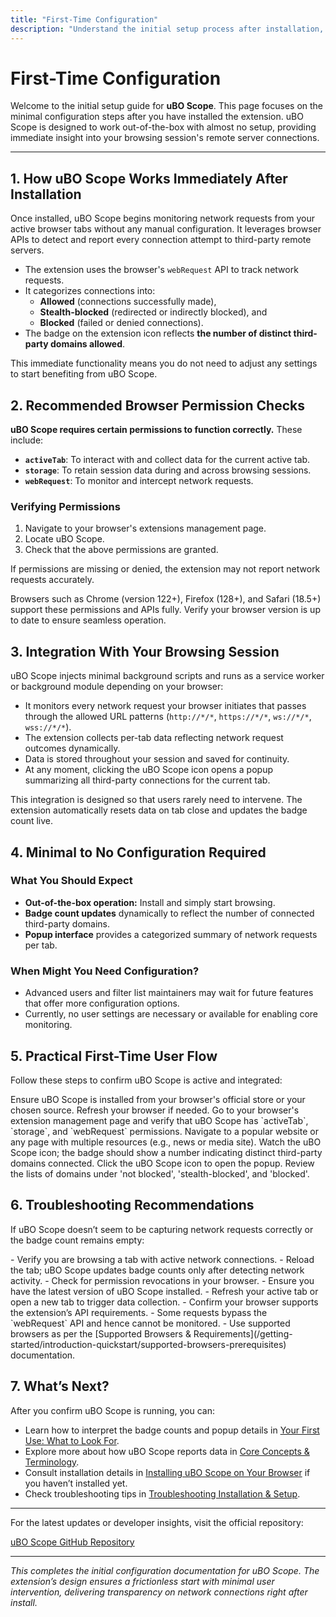 ```yaml
---
title: "First-Time Configuration"
description: "Understand the initial setup process after installation, including how uBO Scope works out-of-the-box, any recommended browser permission checks, and how the extension integrates with your browsing session. Minimal to no configuration for most users."
---
```


# First-Time Configuration

Welcome to the initial setup guide for **uBO Scope**. This page focuses on the minimal configuration steps after you have installed the extension. uBO Scope is designed to work out-of-the-box with almost no setup, providing immediate insight into your browsing session's remote server connections.

---

## 1. How uBO Scope Works Immediately After Installation

Once installed, uBO Scope begins monitoring network requests from your active browser tabs without any manual configuration. It leverages browser APIs to detect and report every connection attempt to third-party remote servers.

- The extension uses the browser's `webRequest` API to track network requests.
- It categorizes connections into:
  - **Allowed** (connections successfully made),
  - **Stealth-blocked** (redirected or indirectly blocked), and
  - **Blocked** (failed or denied connections).
- The badge on the extension icon reflects **the number of distinct third-party domains allowed**.

This immediate functionality means you do not need to adjust any settings to start benefiting from uBO Scope.


## 2. Recommended Browser Permission Checks

**uBO Scope requires certain permissions to function correctly.** These include:

- **`activeTab`**: To interact with and collect data for the current active tab.
- **`storage`**: To retain session data during and across browsing sessions.
- **`webRequest`**: To monitor and intercept network requests.

### Verifying Permissions

1. Navigate to your browser's extensions management page.
2. Locate uBO Scope.
3. Check that the above permissions are granted.

If permissions are missing or denied, the extension may not report network requests accurately.

<Tip>
Browsers such as Chrome (version 122+), Firefox (128+), and Safari (18.5+) support these permissions and APIs fully. Verify your browser version is up to date to ensure seamless operation.
</Tip>


## 3. Integration With Your Browsing Session

uBO Scope injects minimal background scripts and runs as a service worker or background module depending on your browser:

- It monitors every network request your browser initiates that passes through the allowed URL patterns (`http://*/*`, `https://*/*`, `ws://*/*`, `wss://*/*`).
- The extension collects per-tab data reflecting network request outcomes dynamically.
- Data is stored throughout your session and saved for continuity.
- At any moment, clicking the uBO Scope icon opens a popup summarizing all third-party connections for the current tab.

This integration is designed so that users rarely need to intervene. The extension automatically resets data on tab close and updates the badge count live.


## 4. Minimal to No Configuration Required

### What You Should Expect

- **Out-of-the-box operation:** Install and simply start browsing.
- **Badge count updates** dynamically to reflect the number of connected third-party domains.
- **Popup interface** provides a categorized summary of network requests per tab.

### When Might You Need Configuration?

- Advanced users and filter list maintainers may wait for future features that offer more configuration options.
- Currently, no user settings are necessary or available for enabling core monitoring.


## 5. Practical First-Time User Flow

Follow these steps to confirm uBO Scope is active and integrated:

<Steps>
<Step title="Confirm Installation">
Ensure uBO Scope is installed from your browser's official store or your chosen source. Refresh your browser if needed.
</Step>
<Step title="Check Permissions">
Go to your browser's extension management page and verify that uBO Scope has `activeTab`, `storage`, and `webRequest` permissions.
</Step>
<Step title="Open a New Tab and Browse">
Navigate to a popular website or any page with multiple resources (e.g., news or media site).
</Step>
<Step title="Observe the Badge">
Watch the uBO Scope icon; the badge should show a number indicating distinct third-party domains connected.
</Step>
<Step title="Open the Popup">
Click the uBO Scope icon to open the popup. Review the lists of domains under 'not blocked', 'stealth-blocked', and 'blocked'.
</Step>
</Steps>


## 6. Troubleshooting Recommendations

If uBO Scope doesn’t seem to be capturing network requests correctly or the badge count remains empty:

<AccordionGroup title="Common Issues and Solutions">
<Accordion title="Extension Icon Badge Shows No Data">
- Verify you are browsing a tab with active network connections.
- Reload the tab; uBO Scope updates badge counts only after detecting network activity.
- Check for permission revocations in your browser.
</Accordion>
<Accordion title="Popup Does Not Display Domain Data">
- Ensure you have the latest version of uBO Scope installed.
- Refresh your active tab or open a new tab to trigger data collection.
- Confirm your browser supports the extension’s API requirements.
</Accordion>
<Accordion title="Network Connections Are Not Being Reported">
- Some requests bypass the `webRequest` API and hence cannot be monitored.
- Use supported browsers as per the [Supported Browsers & Requirements](/getting-started/introduction-quickstart/supported-browsers-prerequisites) documentation.
</Accordion>
</AccordionGroup>


## 7. What’s Next?

After you confirm uBO Scope is running, you can:

- Learn how to interpret the badge counts and popup details in [Your First Use: What to Look For](/getting-started/using-validating/first-use-and-interpretation).
- Explore more about how uBO Scope reports data in [Core Concepts & Terminology](/overview/architecture-concepts/core-concepts-and-terms).
- Consult installation details in [Installing uBO Scope on Your Browser](/getting-started/installation-setup/installing-ubo-scope) if you haven’t installed yet.
- Check troubleshooting tips in [Troubleshooting Installation & Setup](/getting-started/using-validating/troubleshooting-setup-issues).


---

For the latest updates or developer insights, visit the official repository:

[uBO Scope GitHub Repository](https://github.com/gorhill/uBO-Scope)

---

_This completes the initial configuration documentation for uBO Scope. The extension’s design ensures a frictionless start with minimal user intervention, delivering transparency on network connections right after install._
